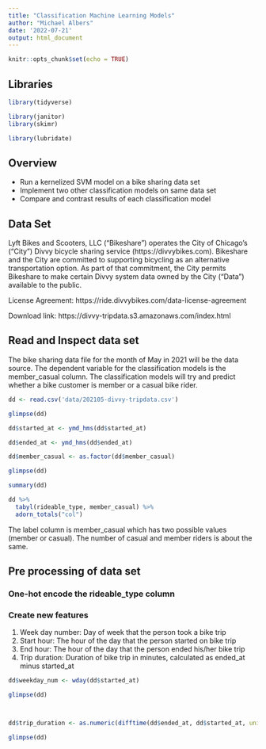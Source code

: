 ```yaml
---
title: "Classification Machine Learning Models"
author: "Michael Albers"
date: '2022-07-21'
output: html_document
---
```


```r
knitr::opts_chunk$set(echo = TRUE)
```

## Libraries

```r
library(tidyverse)
```

```r
library(janitor)
library(skimr)
```

```r
library(lubridate)

```




## Overview

- Run a kernelized SVM model on a bike sharing data set
- Implement two other classification models on same data set
- Compare and contrast results of each classification model


## Data Set

Lyft Bikes and Scooters, LLC (“Bikeshare”) operates the City of Chicago’s (“City”) Divvy bicycle sharing service (https://divvybikes.com). Bikeshare and the City are committed to supporting bicycling as an alternative transportation option. As part of that commitment, the City permits Bikeshare to make certain Divvy system data owned by the City (“Data”) available to the public. 

License Agreement: https://ride.divvybikes.com/data-license-agreement

Download link: https://divvy-tripdata.s3.amazonaws.com/index.html


## Read and Inspect data set

The bike sharing data file for the month of May in 2021 will be the data source.  The dependent variable for the classification models is the member_casual column.  The classification models will try and predict whether a bike customer is member or a casual bike rider.


```r
dd <- read.csv('data/202105-divvy-tripdata.csv')
```

```r
glimpse(dd)
```

```r
dd$started_at <- ymd_hms(dd$started_at)
```

```r
dd$ended_at <- ymd_hms(dd$ended_at)
```


```r
dd$member_casual <- as.factor(dd$member_casual)
```


```r
glimpse(dd)
```



```r
summary(dd)
```

```r
dd %>% 
  tabyl(rideable_type, member_casual) %>% 
  adorn_totals("col")
```

The label column is member_casual which has two possible values (member or casual).  The number of casual and member riders is about the same.


## Pre processing of data set

### One-hot encode the rideable_type column


### Create new features

  1. Week day number: Day of week that the person took a bike trip
  2. Start hour: The hour of the day that the person started on bike trip
  3. End hour: The hour of the day that the person ended his/her bike trip
  4. Trip duration: Duration of bike trip in minutes, calculated as ended_at minus started_at
  


```r
dd$weekday_num <- wday(dd$started_at)
```


```r
glimpse(dd)
```

```r

```

```r

```


```r
dd$trip_duration <- as.numeric(difftime(dd$ended_at, dd$started_at, units = "mins"))
```

```r
glimpse(dd)
```

